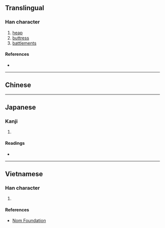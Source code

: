{{character info/new}}
==Translingual==

===Han character===
{{Han char|rn=32|rad=土|as=06|sn=9|four=|canj=GNSD|ids=⿰土朶}}

# [[heap]]
# [[buttress]]
# [[battlement]]s

====References====
* {{Han ref|kx=0228.090|dkj=05049|dj=0464.070|hdz=10441.010|uh=579C|ud=22428}}

----

==Chinese==

{{zh-see|垛|v}}

----

==Japanese==

===Kanji===
{{ja-kanji|grade=|rs=土06}}

# {{rfdef|ja|sort=土06}}

====Readings====
* {{ja-readings|on=[[だ]] (da)|kun=[[つみかされる]] (tsumikasareru)}}

----

==Vietnamese==

===Han character===
{{vi-hantu|[[đoá]]|rs=土06}}

# {{rfdef|vi|sort=土06}}

====References====
* [http://nomfoundation.org/common/nom_details.php?codepoint=579c Nom Foundation]